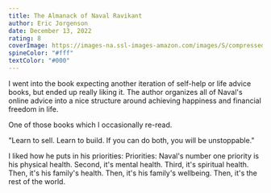 ```yaml
---
title: The Almanack of Naval Ravikant
author: Eric Jorgenson
date: December 13, 2022
rating: 8
coverImage: https://images-na.ssl-images-amazon.com/images/S/compressed.photo.goodreads.com/books/1598011736i/54898389.jpg
spineColor: "#fff"
textColor: "#000"
---
```


I went into the book expecting another iteration of self-help or life advice books, but ended up really liking it. The author organizes all of Naval's online advice into a nice structure around achieving happiness and financial freedom in life.

One of those books which I occasionally re-read. 

"Learn to sell. Learn to build. If you can do both, you will be unstoppable."

I liked how he puts in his priorities: Priorities: Naval's number one priority is his physical health. Second, it's mental health. Third, it's spiritual health. Then, it's his family's health. Then, it's his family's wellbeing. Then, it's the rest of the world.